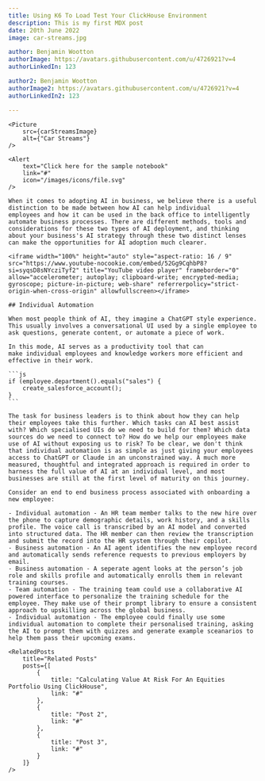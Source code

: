 ```yaml
---
title: Using K6 To Load Test Your ClickHouse Environment
description: This is my first MDX post
date: 20th June 2022
image: car-streams.jpg

author: Benjamin Wootton
authorImage: https://avatars.githubusercontent.com/u/4726921?v=4
authorLinkedIn: 123

author2: Benjamin Wootton
authorImage2: https://avatars.githubusercontent.com/u/4726921?v=4
authorLinkedIn2: 123

---
```



<Article
    title={frontmatter.title}
    description={frontmatter.description}
    date={frontmatter.date}
    author={frontmatter?.author}
    authorImage={frontmatter?.authorImage}
    authorLinkedIn={frontmatter?.authorLinkedIn}
    author2={frontmatter?.author2}
    authorImage2={frontmatter?.authorImage2}
    authorLinkedIn2={frontmatter?.authorLinkedIn2}
>

    <Picture
        src={carStreamsImage}
        alt={"Car Streams"}
    />

    <Alert
        text="Click here for the sample notebook"
        link="#"
        icon="/images/icons/file.svg"
    />

    When it comes to adopting AI in business, we believe there is a useful distinction to be made between how AI can help individual employees and how it can be used in the back office to intelligently automate business processes. There are different methods, tools and considerations for these two types of AI deployment, and thinking about your business's AI strategy through these two distinct lenses can make the opportunities for AI adoption much clearer.

    <iframe width="100%" height="auto" style="aspect-ratio: 16 / 9" src="https://www.youtube-nocookie.com/embed/52Gg9CqhbP8?si=syqsD8sNYcziTyf2" title="YouTube video player" frameborder="0" allow="accelerometer; autoplay; clipboard-write; encrypted-media; gyroscope; picture-in-picture; web-share" referrerpolicy="strict-origin-when-cross-origin" allowfullscreen></iframe>

    ## Individual Automation

    When most people think of AI, they imagine a ChatGPT style experience. This usually involves a conversational UI used by a single employee to ask questions, generate content, or automate a piece of work.

    In this mode, AI serves as a productivity tool that can make individual employees and knowledge workers more efficient and effective in their work.

    ```js
    if (employee.department().equals("sales") {
        create_salesforce_account();
    }
    ```

    The task for business leaders is to think about how they can help their employees take this further. Which tasks can AI best assist with? Which specialised UIs do we need to build for them? Which data sources do we need to connect to? How do we help our employees make use of AI without exposing us to risk? To be clear, we don't think that individual automation is as simple as just giving your employees access to ChatGPT or Claude in an unconstrained way. A much more measured, thoughtful and integrated approach is required in order to harness the full value of AI at an individual level, and most businesses are still at the first level of maturity on this journey.

    Consider an end to end business process associated with onboarding a new employee:

    - Individual automation - An HR team member talks to the new hire over the phone to capture demographic details, work history, and a skills profile. The voice call is transcribed by an AI model and converted into structured data. The HR member can then review the transcription and submit the record into the HR system through their copilot.
    - Business automation - An AI agent identifies the new employee record and automatically sends reference requests to previous employers by email.
    - Business automation - A seperate agent looks at the person’s job role and skills profile and automatically enrolls them in relevant training courses.
    - Team automation - The training team could use a collaborative AI powered interface to personalize the training schedule for the employee. They make use of their prompt library to ensure a consistent approach to upskilling across the global business.
    - Individual automation - The employee could finally use some individual automation to complete their personalised training, asking the AI to prompt them with quizzes and generate example sceanarios to help them pass their upcoming exams.

    <RelatedPosts 
        title="Related Posts"
        posts={[
            {
                title: "Calculating Value At Risk For An Equities Portfolio Using ClickHouse",
                link: "#"
            },
            {
                title: "Post 2",
                link: "#"
            },
            {
                title: "Post 3",
                link: "#"
            }
        ]}
    />

</Article>